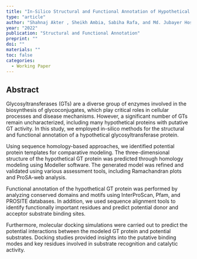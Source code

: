 ---
title: "In-Silico Structural and Functional Annotation of Hypothetical Glycosyltransferase Protein"
type: "article"
author: "Shahnaj Akter , Sheikh Ambia, Sabiha Rafa, and Md. Jubayer Hossain"
year: "2022"
publication: "Structural and Functional Annotation"
preprint: ""
doi: ""
materials: ""
toc: false
categories:
  - Working Paper 
---



## Abstract
Glycosyltransferases (GTs) are a diverse group of enzymes involved in the biosynthesis of glycoconjugates, which play critical roles in cellular processes and disease mechanisms. However, a significant number of GTs remain uncharacterized, including many hypothetical proteins with putative GT activity. In this study, we employed in-silico methods for the structural and functional annotation of a hypothetical glycosyltransferase protein.

Using sequence homology-based approaches, we identified potential protein templates for comparative modeling. The three-dimensional structure of the hypothetical GT protein was predicted through homology modeling using Modeller software. The generated model was refined and validated using various assessment tools, including Ramachandran plots and ProSA-web analysis.

Functional annotation of the hypothetical GT protein was performed by analyzing conserved domains and motifs using InterProScan, Pfam, and PROSITE databases. In addition, we used sequence alignment tools to identify functionally important residues and predict potential donor and acceptor substrate binding sites.

Furthermore, molecular docking simulations were carried out to predict the potential interactions between the modeled GT protein and potential substrates. Docking studies provided insights into the putative binding modes and key residues involved in substrate recognition and catalytic activity.

